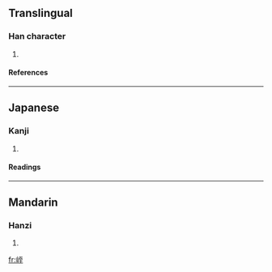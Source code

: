 ==Translingual==
===Han character===
{{Han char|rn=46|rad=山|as=06|sn=9|four=2171<sub>4</sub>|canj=山一戈土 (UMIG)}}
# {{defn|Han|sort=山06}}
====References====
{{Han ref|kx=0310.180|dkj=08029|dj=0610.130|hdz=10770.080|uh=5CCC|ud=23756|bh=CE7B|bd=52859}}
----
==Japanese==
===Kanji===
{{ja-kanji|grade=|rs=山06}}
# {{defn|Japanese}} 
====Readings====
{{ja-readings|on=[[てつ]] (tetsu), [[でち]] (dechi)|kun=}}
----
==Mandarin==
===Hanzi===
{{cmn-hanzi|pin=[[dié]] ([[die2]])|wg=tieh<sup>2</sup>}}
# {{defn|Mandarin}}

[[fr:峌]]